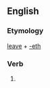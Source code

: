 ==English==

===Etymology===
[[leave]] + [[-eth]]

===Verb===
{{head|en|verb form}}

# {{en-archaic third-person singular of|leave}}